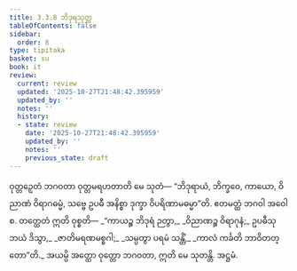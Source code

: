 ```yaml
---
title: 3.3.8 ဘိဒုရသုတ္တ
tableOfContents: false
sidebar:
  order: 8
type: tipitaka
basket: su
book: it
review:
  current: review
  updated: '2025-10-27T21:48:42.395959'
  updated_by: ''
  notes: ''
  history:
  - state: review
    date: '2025-10-27T21:48:42.395959'
    updated_by: ''
    notes: ''
    previous_state: draft
---
```



<ReviewStatus review={frontmatter.review} showDetails={true} />

<HypothesisAnnotation frontmatter={frontmatter} />

<DynamicBreadcrumb />

<Division number="77" book="it" e="ch" v="18" p="242">

<Paragraph number="510" book="it">
ဝုတ္တဉှေတံ ဘဂဝတာ ဝုတ္တမရဟတာတိ မေ သုတံ—
</Paragraph>

<Paragraph number="511" book="it">
“ဘိဒုရာယံ, ဘိက္ခဝေ, ကာယော, ဝိညာဏံ ဝိရာဂဓမ္မံ, သဗ္ဗေ ဥပဓီ အနိစ္စာ ဒုက္ခာ ဝိပရိဏာမဓမ္မာ”တိ. ဧတမတ္ထံ ဘဂဝါ အဝေါစ. တတ္ထေတံ ဣတိ ဝုစ္စတိ—
</Paragraph>

<Paragraph number="512" type="verses" book="it">
_“ကာယဉ္စ ဘိဒုရံ ဉတွာ,_  
_ဝိညာဏဉ္စ ဝိရာဂုနံ;_  
ဥပဓီသု ဘယံ ဒိသွာ,_  
_ဇာတိမရဏမစ္စဂါ;_  
_သမ္ပတွာ ပရမံ သန္တိံ,_  
_ကာလံ ကင်္ခတိ ဘာဝိတတ္တော”တိ._  

</Paragraph>

<Paragraph number="513" book="it">
အယမ္ပိ အတ္ထော ဝုတ္တော ဘဂဝတာ, ဣတိ မေ သုတန္တိ.

</Paragraph>
</Division>

<Paragraph number="514" type="center" book="it">
အဋ္ဌမံ.
</Paragraph>